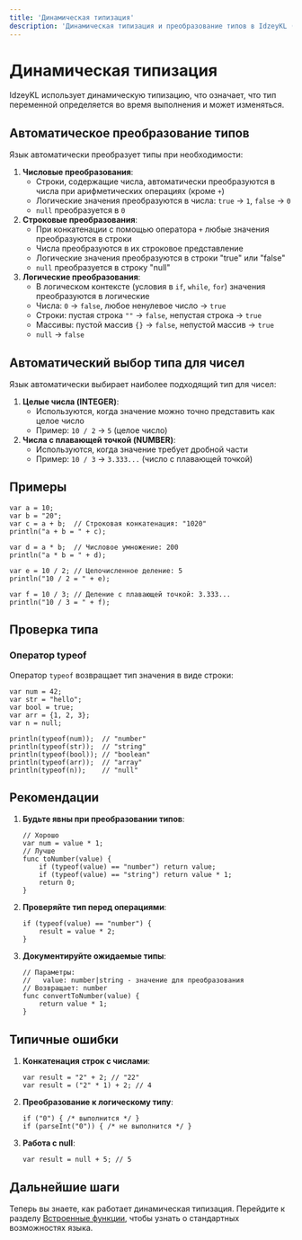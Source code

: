 ```yaml
---
title: 'Динамическая типизация'
description: 'Динамическая типизация и преобразование типов в IdzeyKL (строго по INSTRUCTIONS.md)'
---
```


# Динамическая типизация

IdzeyKL использует динамическую типизацию, что означает, что тип переменной определяется во время выполнения и может изменяться.

## Автоматическое преобразование типов

Язык автоматически преобразует типы при необходимости:

1. **Числовые преобразования**:
   - Строки, содержащие числа, автоматически преобразуются в числа при арифметических операциях (кроме `+`)
   - Логические значения преобразуются в числа: `true` → `1`, `false` → `0`
   - `null` преобразуется в `0`
2. **Строковые преобразования**:
   - При конкатенации с помощью оператора `+` любые значения преобразуются в строки
   - Числа преобразуются в их строковое представление
   - Логические значения преобразуются в строки "true" или "false"
   - `null` преобразуется в строку "null"
3. **Логические преобразования**:
   - В логическом контексте (условия в `if`, `while`, `for`) значения преобразуются в логические
   - Числа: `0` → `false`, любое ненулевое число → `true`
   - Строки: пустая строка `""` → `false`, непустая строка → `true`
   - Массивы: пустой массив `{}` → `false`, непустой массив → `true`
   - `null` → `false`

## Автоматический выбор типа для чисел

Язык автоматически выбирает наиболее подходящий тип для чисел:

1. **Целые числа (INTEGER)**:
   - Используются, когда значение можно точно представить как целое число
   - Пример: `10 / 2` → `5` (целое число)
2. **Числа с плавающей точкой (NUMBER)**:
   - Используются, когда значение требует дробной части
   - Пример: `10 / 3` → `3.333...` (число с плавающей точкой)

## Примеры

```
var a = 10;
var b = "20";
var c = a + b;  // Строковая конкатенация: "1020"
println("a + b = " + c);

var d = a * b;  // Числовое умножение: 200
println("a * b = " + d);

var e = 10 / 2; // Целочисленное деление: 5
println("10 / 2 = " + e);

var f = 10 / 3; // Деление с плавающей точкой: 3.333...
println("10 / 3 = " + f);
```

## Проверка типа

### Оператор typeof

Оператор `typeof` возвращает тип значения в виде строки:

```ikl
var num = 42;
var str = "hello";
var bool = true;
var arr = {1, 2, 3};
var n = null;

println(typeof(num));  // "number"
println(typeof(str));  // "string"
println(typeof(bool)); // "boolean"
println(typeof(arr));  // "array"
println(typeof(n));    // "null"
```

## Рекомендации

1. **Будьте явны при преобразовании типов**:
   ```ikl
   // Хорошо
   var num = value * 1;
   // Лучше
   func toNumber(value) {
       if (typeof(value) == "number") return value;
       if (typeof(value) == "string") return value * 1;
       return 0;
   }
   ```
2. **Проверяйте тип перед операциями**:
   ```ikl
   if (typeof(value) == "number") {
       result = value * 2;
   }
   ```
3. **Документируйте ожидаемые типы**:
   ```ikl
   // Параметры:
   //   value: number|string - значение для преобразования
   // Возвращает: number
   func convertToNumber(value) {
       return value * 1;
   }
   ```

## Типичные ошибки

1. **Конкатенация строк с числами**:
   ```ikl
   var result = "2" + 2; // "22"
   var result = ("2" * 1) + 2; // 4
   ```
2. **Преобразование к логическому типу**:
   ```ikl
   if ("0") { /* выполнится */ }
   if (parseInt("0")) { /* не выполнится */ }
   ```
3. **Работа с null**:
   ```ikl
   var result = null + 5; // 5
   ```

## Дальнейшие шаги

Теперь вы знаете, как работает динамическая типизация. Перейдите к разделу [Встроенные функции](/idzeykl/built-in-functions), чтобы узнать о стандартных возможностях языка. 